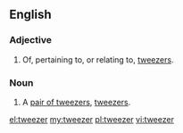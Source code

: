 ==English==

===Adjective===
{{en-adj|-}}

# Of, pertaining to, or relating to, [[tweezers]].

===Noun===
{{en-noun|tweezers}}

# {{US}} A [[pair of tweezers]], [[tweezers]].

[[el:tweezer]]
[[my:tweezer]]
[[pl:tweezer]]
[[vi:tweezer]]